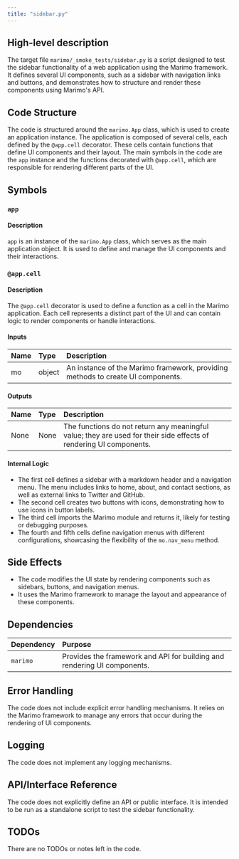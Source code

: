 ```yaml
---
title: "sidebar.py"
---
```


## High-level description

The target file `marimo/_smoke_tests/sidebar.py` is a script designed to test the sidebar functionality of a web application using the Marimo framework. It defines several UI components, such as a sidebar with navigation links and buttons, and demonstrates how to structure and render these components using Marimo's API.

## Code Structure

The code is structured around the `marimo.App` class, which is used to create an application instance. The application is composed of several cells, each defined by the `@app.cell` decorator. These cells contain functions that define UI components and their layout. The main symbols in the code are the `app` instance and the functions decorated with `@app.cell`, which are responsible for rendering different parts of the UI.

## Symbols

### `app`
#### Description
`app` is an instance of the `marimo.App` class, which serves as the main application object. It is used to define and manage the UI components and their interactions.

### `@app.cell`
#### Description
The `@app.cell` decorator is used to define a function as a cell in the Marimo application. Each cell represents a distinct part of the UI and can contain logic to render components or handle interactions.

#### Inputs
| Name | Type | Description |
|:-----|:-----|:------------|
| mo | object | An instance of the Marimo framework, providing methods to create UI components. |

#### Outputs
| Name | Type | Description |
|:-----|:-----|:------------|
| None | None | The functions do not return any meaningful value; they are used for their side effects of rendering UI components. |

#### Internal Logic
- The first cell defines a sidebar with a markdown header and a navigation menu. The menu includes links to home, about, and contact sections, as well as external links to Twitter and GitHub.
- The second cell creates two buttons with icons, demonstrating how to use icons in button labels.
- The third cell imports the Marimo module and returns it, likely for testing or debugging purposes.
- The fourth and fifth cells define navigation menus with different configurations, showcasing the flexibility of the `mo.nav_menu` method.

## Side Effects
- The code modifies the UI state by rendering components such as sidebars, buttons, and navigation menus.
- It uses the Marimo framework to manage the layout and appearance of these components.

## Dependencies

| Dependency | Purpose |
|:-----------|:--------|
| `marimo` | Provides the framework and API for building and rendering UI components. |

## Error Handling
The code does not include explicit error handling mechanisms. It relies on the Marimo framework to manage any errors that occur during the rendering of UI components.

## Logging
The code does not implement any logging mechanisms.

## API/Interface Reference
The code does not explicitly define an API or public interface. It is intended to be run as a standalone script to test the sidebar functionality.

## TODOs
There are no TODOs or notes left in the code.